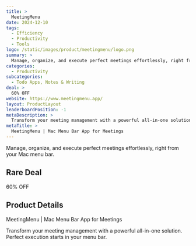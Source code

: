 ```yaml
---
title: >
  MeetingMenu
date: 2024-12-10
tags:
  - Efficiency
  - Productivity
  - Tools
logo: /static/images/product/meetingmenu/logo.png
summary: >
  Manage, organize, and execute perfect meetings effortlessly, right from your Mac menu bar.
categories:
  - Productivity
subcategories:
  - Todo Apps, Notes & Writing
deal: >
  60% OFF
website: https://www.meetingmenu.app/
layout: ProductLayout
leaderboardPosition: -1
metaDescription: >
  Transform your meeting management with a powerful all-in-one solution. Perfect execution starts in your menu bar.
metaTitle: >
  MeetingMenu | Mac Menu Bar App for Meetings
---
```

Manage, organize, and execute perfect meetings effortlessly, right from your Mac menu bar.

## Rare Deal

60% OFF

## Product Details

MeetingMenu | Mac Menu Bar App for Meetings

Transform your meeting management with a powerful all-in-one solution. Perfect execution starts in your menu bar.
